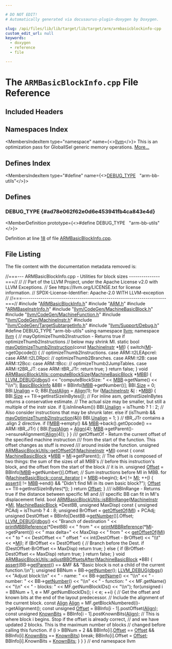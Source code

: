 ```yaml
---

# DO NOT EDIT!
# Automatically generated via docusaurus-plugin-doxygen by Doxygen.

slug: /api/files/lib/lib/target/lib/target/arm/armbasicblockinfo-cpp
custom_edit_url: null
keywords:
  - doxygen
  - reference
  - file

---
```





# The `ARMBasicBlockInfo.cpp` File Reference

<DoxygenPage pluginConfig={pluginConfig}>



## Included Headers

<IncludesList>
<IncludesListItem
  filePath="ARMBasicBlockInfo.h"
  permalink="/docs/api/files/lib/lib/target/lib/target/arm/armbasicblockinfo-h"
  isLocal="true" />
<IncludesListItem
  filePath="ARM.h"
  permalink="/docs/api/files/lib/lib/target/lib/target/arm/arm-h"
  isLocal="true" />
<IncludesListItem
  filePath="ARMBaseInstrInfo.h"
  permalink="/docs/api/files/lib/lib/target/lib/target/arm/armbaseinstrinfo-h"
  isLocal="true" />
<IncludesListItem
  filePath="llvm/CodeGen/MachineBasicBlock.h"
  permalink="/docs/api/files/include/include/llvm/include/llvm/codegen/machinebasicblock-h"
  isLocal="true" />
<IncludesListItem
  filePath="llvm/CodeGen/MachineFunction.h"
  permalink="/docs/api/files/include/include/llvm/include/llvm/codegen/machinefunction-h"
  isLocal="true" />
<IncludesListItem
  filePath="llvm/CodeGen/MachineInstr.h"
  permalink="/docs/api/files/include/include/llvm/include/llvm/codegen/machineinstr-h"
  isLocal="true" />
<IncludesListItem
  filePath="llvm/CodeGen/TargetSubtargetInfo.h"
  permalink="/docs/api/files/include/include/llvm/include/llvm/codegen/targetsubtargetinfo-h"
  isLocal="true" />
<IncludesListItem
  filePath="llvm/Support/Debug.h"
  permalink="/docs/api/files/include/include/llvm/include/llvm/support/debug-h"
  isLocal="true" />
</IncludesList>

## Namespaces Index

<MembersIndex>

<MembersIndexItem
  type="namespace"
  name={<><a href="/docs/api/namespaces/llvm">llvm</a></>}>
This is an optimization pass for GlobalISel generic memory operations. <a href="/docs/api/namespaces/llvm/#details">More...</a>
</MembersIndexItem>

</MembersIndex>

## Defines Index

<MembersIndex>

<MembersIndexItem
  type="#define"
  name={<><a href="#ad78e062f62e0d6e453941fb4ca843e4d">DEBUG&#95;TYPE</a>&nbsp;&nbsp;&nbsp;&quot;arm-bb-utils&quot;</>}>
</MembersIndexItem>

</MembersIndex>


<SectionDefinition>

## Defines

### DEBUG&#95;TYPE {#ad78e062f62e0d6e453941fb4ca843e4d}

<MemberDefinition
  prototype={<>#define DEBUG&#95;TYPE&nbsp;&nbsp;&nbsp;&quot;arm-bb-utils&quot;</>}>

Definition at line <a href="#l00018">18</a> of file <a href="/docs/api/files/lib/lib/target/lib/target/arm/armbasicblockinfo-cpp">ARMBasicBlockInfo.cpp</a>.
</MemberDefinition>

</SectionDefinition>

## File Listing

The file content with the documentation metadata removed is:

<ProgramListing>

<Link id="l00001" /><CodeLine lineNumber="1"><span class="doxyHighlightComment">//===--- ARMBasicBlockInfo.cpp - Utilities for block sizes ---------------===//</span></CodeLine>
<Link id="l00002" /><CodeLine lineNumber="2"><span class="doxyHighlightComment">//</span></CodeLine>
<Link id="l00003" /><CodeLine lineNumber="3"><span class="doxyHighlightComment">// Part of the LLVM Project, under the Apache License v2.0 with LLVM Exceptions.</span></CodeLine>
<Link id="l00004" /><CodeLine lineNumber="4"><span class="doxyHighlightComment">// See https://llvm.org/LICENSE.txt for license information.</span></CodeLine>
<Link id="l00005" /><CodeLine lineNumber="5"><span class="doxyHighlightComment">// SPDX-License-Identifier: Apache-2.0 WITH LLVM-exception</span></CodeLine>
<Link id="l00006" /><CodeLine lineNumber="6"><span class="doxyHighlightComment">//</span></CodeLine>
<Link id="l00007" /><CodeLine lineNumber="7"><span class="doxyHighlightComment">//===----------------------------------------------------------------------===//</span></CodeLine>
<Link id="l00008" /><CodeLine lineNumber="8"></CodeLine>
<Link id="l00009" /><CodeLine lineNumber="9"><span class="doxyHighlightPreprocessor">#include &quot;<a href="/docs/api/files/lib/lib/target/lib/target/arm/armbasicblockinfo-h">ARMBasicBlockInfo.h</a>&quot;</span></CodeLine>
<Link id="l00010" /><CodeLine lineNumber="10"><span class="doxyHighlightPreprocessor">#include &quot;<a href="/docs/api/files/lib/lib/target/lib/target/arm/arm-h">ARM.h</a>&quot;</span></CodeLine>
<Link id="l00011" /><CodeLine lineNumber="11"><span class="doxyHighlightPreprocessor">#include &quot;<a href="/docs/api/files/lib/lib/target/lib/target/arm/armbaseinstrinfo-h">ARMBaseInstrInfo.h</a>&quot;</span></CodeLine>
<Link id="l00012" /><CodeLine lineNumber="12"><span class="doxyHighlightPreprocessor">#include &quot;<a href="/docs/api/files/include/include/llvm/include/llvm/codegen/machinebasicblock-h">llvm/CodeGen/MachineBasicBlock.h</a>&quot;</span></CodeLine>
<Link id="l00013" /><CodeLine lineNumber="13"><span class="doxyHighlightPreprocessor">#include &quot;<a href="/docs/api/files/include/include/llvm/include/llvm/codegen/machinefunction-h">llvm/CodeGen/MachineFunction.h</a>&quot;</span></CodeLine>
<Link id="l00014" /><CodeLine lineNumber="14"><span class="doxyHighlightPreprocessor">#include &quot;<a href="/docs/api/files/include/include/llvm/include/llvm/codegen/machineinstr-h">llvm/CodeGen/MachineInstr.h</a>&quot;</span></CodeLine>
<Link id="l00015" /><CodeLine lineNumber="15"><span class="doxyHighlightPreprocessor">#include &quot;<a href="/docs/api/files/include/include/llvm/include/llvm/codegen/targetsubtargetinfo-h">llvm/CodeGen/TargetSubtargetInfo.h</a>&quot;</span></CodeLine>
<Link id="l00016" /><CodeLine lineNumber="16"><span class="doxyHighlightPreprocessor">#include &quot;<a href="/docs/api/files/include/include/llvm/include/llvm/support/debug-h">llvm/Support/Debug.h</a>&quot;</span></CodeLine>
<Link id="l00017" /><CodeLine lineNumber="17"></CodeLine>
<Link id="l00018" /><CodeLine lineNumber="18" lineLink="#ad78e062f62e0d6e453941fb4ca843e4d"><span class="doxyHighlightPreprocessor">#define DEBUG&#95;TYPE &quot;arm-bb-utils&quot;</span></CodeLine>
<Link id="l00019" /><CodeLine lineNumber="19"></CodeLine>
<Link id="l00020" /><CodeLine lineNumber="20"><span class="doxyHighlightKeyword">using namespace </span><span class="doxyHighlight"><a href="/docs/api/namespaces/llvm">llvm</a>;</span></CodeLine>
<Link id="l00021" /><CodeLine lineNumber="21"></CodeLine>
<Link id="l00022" /><CodeLine lineNumber="22"><span class="doxyHighlightKeyword">namespace </span><span class="doxyHighlight"><a href="/docs/api/namespaces/llvm">llvm</a> &#123;</span></CodeLine>
<Link id="l00023" /><CodeLine lineNumber="23"></CodeLine>
<Link id="l00024" /><CodeLine lineNumber="24"><span class="doxyHighlightComment">// mayOptimizeThumb2Instruction - Returns true if optimizeThumb2Instructions</span></CodeLine>
<Link id="l00025" /><CodeLine lineNumber="25"><span class="doxyHighlightComment">// below may shrink MI.</span></CodeLine>
<Link id="l00026" /><CodeLine lineNumber="26"><span class="doxyHighlightKeyword">static</span><span class="doxyHighlight"> </span><span class="doxyHighlightKeywordType">bool</span></CodeLine>
<Link id="l00027" /><CodeLine lineNumber="27" lineLink="/docs/api/namespaces/llvm/#a3d1d412b850d9558433c2b234b228069"><span class="doxyHighlight"><a href="/docs/api/namespaces/llvm/#a3d1d412b850d9558433c2b234b228069">mayOptimizeThumb2Instruction</a>(</span><span class="doxyHighlightKeyword">const</span><span class="doxyHighlight"> <a href="/docs/api/classes/llvm/machineinstr">MachineInstr</a> &#42;<a href="/docs/api/files/lib/lib/codegen/lib/codegen/globalisel/irtranslator-cpp/#abe44dfdea65b4f7e11e0a608ab708b76">MI</a>) &#123;</span></CodeLine>
<Link id="l00028" /><CodeLine lineNumber="28"><span class="doxyHighlight">  </span><span class="doxyHighlightKeywordFlow">switch</span><span class="doxyHighlight">(<a href="/docs/api/files/lib/lib/codegen/lib/codegen/globalisel/irtranslator-cpp/#abe44dfdea65b4f7e11e0a608ab708b76">MI</a>-&gt;getOpcode()) &#123;</span></CodeLine>
<Link id="l00029" /><CodeLine lineNumber="29"><span class="doxyHighlight">    </span><span class="doxyHighlightComment">// optimizeThumb2Instructions.</span></CodeLine>
<Link id="l00030" /><CodeLine lineNumber="30"><span class="doxyHighlight">    </span><span class="doxyHighlightKeywordFlow">case</span><span class="doxyHighlight"> ARM::t2LEApcrel:</span></CodeLine>
<Link id="l00031" /><CodeLine lineNumber="31"><span class="doxyHighlight">    </span><span class="doxyHighlightKeywordFlow">case</span><span class="doxyHighlight"> ARM::t2LDRpci:</span></CodeLine>
<Link id="l00032" /><CodeLine lineNumber="32"><span class="doxyHighlight">    </span><span class="doxyHighlightComment">// optimizeThumb2Branches.</span></CodeLine>
<Link id="l00033" /><CodeLine lineNumber="33"><span class="doxyHighlight">    </span><span class="doxyHighlightKeywordFlow">case</span><span class="doxyHighlight"> ARM::t2B:</span></CodeLine>
<Link id="l00034" /><CodeLine lineNumber="34"><span class="doxyHighlight">    </span><span class="doxyHighlightKeywordFlow">case</span><span class="doxyHighlight"> ARM::t2Bcc:</span></CodeLine>
<Link id="l00035" /><CodeLine lineNumber="35"><span class="doxyHighlight">    </span><span class="doxyHighlightKeywordFlow">case</span><span class="doxyHighlight"> ARM::tBcc:</span></CodeLine>
<Link id="l00036" /><CodeLine lineNumber="36"><span class="doxyHighlight">    </span><span class="doxyHighlightComment">// optimizeThumb2JumpTables.</span></CodeLine>
<Link id="l00037" /><CodeLine lineNumber="37"><span class="doxyHighlight">    </span><span class="doxyHighlightKeywordFlow">case</span><span class="doxyHighlight"> ARM::t2BR&#95;JT:</span></CodeLine>
<Link id="l00038" /><CodeLine lineNumber="38"><span class="doxyHighlight">    </span><span class="doxyHighlightKeywordFlow">case</span><span class="doxyHighlight"> ARM::tBR&#95;JTr:</span></CodeLine>
<Link id="l00039" /><CodeLine lineNumber="39"><span class="doxyHighlight">      </span><span class="doxyHighlightKeywordFlow">return</span><span class="doxyHighlight"> </span><span class="doxyHighlightKeyword">true</span><span class="doxyHighlight">;</span></CodeLine>
<Link id="l00040" /><CodeLine lineNumber="40"><span class="doxyHighlight">  &#125;</span></CodeLine>
<Link id="l00041" /><CodeLine lineNumber="41"><span class="doxyHighlight">  </span><span class="doxyHighlightKeywordFlow">return</span><span class="doxyHighlight"> </span><span class="doxyHighlightKeyword">false</span><span class="doxyHighlight">;</span></CodeLine>
<Link id="l00042" /><CodeLine lineNumber="42"><span class="doxyHighlight">&#125;</span></CodeLine>
<Link id="l00043" /><CodeLine lineNumber="43"></CodeLine>
<Link id="l00044" /><CodeLine lineNumber="44" lineLink="/docs/api/classes/llvm/armbasicblockutils/#a96fd72530daba07f5a05b8f467d2cf14"><span class="doxyHighlightKeywordType">void</span><span class="doxyHighlight"> <a href="/docs/api/classes/llvm/armbasicblockutils/#a96fd72530daba07f5a05b8f467d2cf14">ARMBasicBlockUtils::computeBlockSize</a>(<a href="/docs/api/classes/llvm/machinebasicblock">MachineBasicBlock</a> &#42;<a href="/docs/api/files/lib/lib/target/lib/target/arm/armslshardening-cpp/#a5958512eae2979bd2eb383977996a600">MBB</a>) &#123;</span></CodeLine>
<Link id="l00045" /><CodeLine lineNumber="45"><span class="doxyHighlight">  <a href="/docs/api/files/include/include/llvm/include/llvm/support/debug-h/#a196897517069dda1bdb549e24468f7d7">LLVM&#95;DEBUG</a>(<a href="/docs/api/namespaces/llvm/#a7c46c742c31be54870e2038048e6b391">dbgs</a>() &lt;&lt; </span><span class="doxyHighlightStringLiteral">&quot;computeBlockSize: &quot;</span><span class="doxyHighlight"> &lt;&lt; <a href="/docs/api/files/lib/lib/target/lib/target/arm/armslshardening-cpp/#a5958512eae2979bd2eb383977996a600">MBB</a>-&gt;getName() &lt;&lt; </span><span class="doxyHighlightStringLiteral">&quot;\\n&quot;</span><span class="doxyHighlight">);</span></CodeLine>
<Link id="l00046" /><CodeLine lineNumber="46"><span class="doxyHighlight">  <a href="/docs/api/structs/llvm/basicblockinfo">BasicBlockInfo</a> &amp;BBI = BBInfo&#91;<a href="/docs/api/files/lib/lib/target/lib/target/arm/armslshardening-cpp/#a5958512eae2979bd2eb383977996a600">MBB</a>-&gt;getNumber()&#93;;</span></CodeLine>
<Link id="l00047" /><CodeLine lineNumber="47"><span class="doxyHighlight">  BBI.<a href="/docs/api/structs/llvm/basicblockinfo/#a1b26f2a8fbde15592af8af3fb950d8fc">Size</a> = 0;</span></CodeLine>
<Link id="l00048" /><CodeLine lineNumber="48"><span class="doxyHighlight">  BBI.<a href="/docs/api/structs/llvm/basicblockinfo/#aadef2620c9e7d116fda27a2d9edbd125">Unalign</a> = 0;</span></CodeLine>
<Link id="l00049" /><CodeLine lineNumber="49"><span class="doxyHighlight">  BBI.<a href="/docs/api/structs/llvm/basicblockinfo/#a3322f1dcf981856028e4ec195de0024d">PostAlign</a> = <a href="/docs/api/structs/llvm/align">Align</a>(1);</span></CodeLine>
<Link id="l00050" /><CodeLine lineNumber="50"></CodeLine>
<Link id="l00051" /><CodeLine lineNumber="51"><span class="doxyHighlight">  </span><span class="doxyHighlightKeywordFlow">for</span><span class="doxyHighlight"> (<a href="/docs/api/classes/llvm/machineinstr">MachineInstr</a> &amp;<a href="/docs/api/files/lib/lib/support/md5-cpp/#ac0eafdc9ee161b71e7af98af736952fd">I</a> : &#42;<a href="/docs/api/files/lib/lib/target/lib/target/arm/armslshardening-cpp/#a5958512eae2979bd2eb383977996a600">MBB</a>) &#123;</span></CodeLine>
<Link id="l00052" /><CodeLine lineNumber="52"><span class="doxyHighlight">    BBI.<a href="/docs/api/structs/llvm/basicblockinfo/#a1b26f2a8fbde15592af8af3fb950d8fc">Size</a> += TII-&gt;getInstSizeInBytes(<a href="/docs/api/files/lib/lib/support/md5-cpp/#ac0eafdc9ee161b71e7af98af736952fd">I</a>);</span></CodeLine>
<Link id="l00053" /><CodeLine lineNumber="53"><span class="doxyHighlight">    </span><span class="doxyHighlightComment">// For inline asm, getInstSizeInBytes returns a conservative estimate.</span></CodeLine>
<Link id="l00054" /><CodeLine lineNumber="54"><span class="doxyHighlight">    </span><span class="doxyHighlightComment">// The actual size may be smaller, but still a multiple of the instr size.</span></CodeLine>
<Link id="l00055" /><CodeLine lineNumber="55"><span class="doxyHighlight">    </span><span class="doxyHighlightKeywordFlow">if</span><span class="doxyHighlight"> (<a href="/docs/api/files/lib/lib/support/md5-cpp/#ac0eafdc9ee161b71e7af98af736952fd">I</a>.isInlineAsm())</span></CodeLine>
<Link id="l00056" /><CodeLine lineNumber="56"><span class="doxyHighlight">      BBI.<a href="/docs/api/structs/llvm/basicblockinfo/#aadef2620c9e7d116fda27a2d9edbd125">Unalign</a> = isThumb ? 1 : 2;</span></CodeLine>
<Link id="l00057" /><CodeLine lineNumber="57"><span class="doxyHighlight">    </span><span class="doxyHighlightComment">// Also consider instructions that may be shrunk later.</span></CodeLine>
<Link id="l00058" /><CodeLine lineNumber="58"><span class="doxyHighlight">    </span><span class="doxyHighlightKeywordFlow">else</span><span class="doxyHighlight"> </span><span class="doxyHighlightKeywordFlow">if</span><span class="doxyHighlight"> (isThumb &amp;&amp; <a href="/docs/api/namespaces/llvm/#a3d1d412b850d9558433c2b234b228069">mayOptimizeThumb2Instruction</a>(&amp;<a href="/docs/api/files/lib/lib/support/md5-cpp/#ac0eafdc9ee161b71e7af98af736952fd">I</a>))</span></CodeLine>
<Link id="l00059" /><CodeLine lineNumber="59"><span class="doxyHighlight">      BBI.<a href="/docs/api/structs/llvm/basicblockinfo/#aadef2620c9e7d116fda27a2d9edbd125">Unalign</a> = 1;</span></CodeLine>
<Link id="l00060" /><CodeLine lineNumber="60"><span class="doxyHighlight">  &#125;</span></CodeLine>
<Link id="l00061" /><CodeLine lineNumber="61"></CodeLine>
<Link id="l00062" /><CodeLine lineNumber="62"><span class="doxyHighlight">  </span><span class="doxyHighlightComment">// tBR&#95;JTr contains a .align 2 directive.</span></CodeLine>
<Link id="l00063" /><CodeLine lineNumber="63"><span class="doxyHighlight">  </span><span class="doxyHighlightKeywordFlow">if</span><span class="doxyHighlight"> (!<a href="/docs/api/files/lib/lib/target/lib/target/arm/armslshardening-cpp/#a5958512eae2979bd2eb383977996a600">MBB</a>-&gt;empty() &amp;&amp; <a href="/docs/api/files/lib/lib/target/lib/target/arm/armslshardening-cpp/#a5958512eae2979bd2eb383977996a600">MBB</a>-&gt;back().getOpcode() == ARM::tBR&#95;JTr) &#123;</span></CodeLine>
<Link id="l00064" /><CodeLine lineNumber="64"><span class="doxyHighlight">    BBI.<a href="/docs/api/structs/llvm/basicblockinfo/#a3322f1dcf981856028e4ec195de0024d">PostAlign</a> = <a href="/docs/api/structs/llvm/align">Align</a>(4);</span></CodeLine>
<Link id="l00065" /><CodeLine lineNumber="65"><span class="doxyHighlight">    <a href="/docs/api/files/lib/lib/target/lib/target/arm/armslshardening-cpp/#a5958512eae2979bd2eb383977996a600">MBB</a>-&gt;getParent()-&gt;ensureAlignment(<a href="/docs/api/structs/llvm/align">Align</a>(4));</span></CodeLine>
<Link id="l00066" /><CodeLine lineNumber="66"><span class="doxyHighlight">  &#125;</span></CodeLine>
<Link id="l00067" /><CodeLine lineNumber="67"><span class="doxyHighlight">&#125;</span></CodeLine>
<Link id="l00068" /><CodeLine lineNumber="68"></CodeLine>
<Link id="l00069" /><CodeLine lineNumber="69"><span class="doxyHighlightComment">/// getOffsetOf - Return the current offset of the specified machine instruction</span></CodeLine>
<Link id="l00070" /><CodeLine lineNumber="70"><span class="doxyHighlightComment">/// from the start of the function.  This offset changes as stuff is moved</span></CodeLine>
<Link id="l00071" /><CodeLine lineNumber="71"><span class="doxyHighlightComment">/// around inside the function.</span></CodeLine>
<Link id="l00072" /><CodeLine lineNumber="72" lineLink="/docs/api/classes/llvm/armbasicblockutils/#ac892cf3d96fe5e728db657b6e02932f0"><span class="doxyHighlightKeywordType">unsigned</span><span class="doxyHighlight"> <a href="/docs/api/classes/llvm/armbasicblockutils/#ac892cf3d96fe5e728db657b6e02932f0">ARMBasicBlockUtils::getOffsetOf</a>(<a href="/docs/api/classes/llvm/machineinstr">MachineInstr</a> &#42;<a href="/docs/api/files/lib/lib/codegen/lib/codegen/globalisel/irtranslator-cpp/#abe44dfdea65b4f7e11e0a608ab708b76">MI</a>)</span><span class="doxyHighlightKeyword"> const </span><span class="doxyHighlight">&#123;</span></CodeLine>
<Link id="l00073" /><CodeLine lineNumber="73"><span class="doxyHighlight">  </span><span class="doxyHighlightKeyword">const</span><span class="doxyHighlight"> <a href="/docs/api/classes/llvm/machinebasicblock">MachineBasicBlock</a> &#42;<a href="/docs/api/files/lib/lib/target/lib/target/arm/armslshardening-cpp/#a5958512eae2979bd2eb383977996a600">MBB</a> = <a href="/docs/api/files/lib/lib/codegen/lib/codegen/globalisel/irtranslator-cpp/#abe44dfdea65b4f7e11e0a608ab708b76">MI</a>-&gt;getParent();</span></CodeLine>
<Link id="l00074" /><CodeLine lineNumber="74"></CodeLine>
<Link id="l00075" /><CodeLine lineNumber="75"><span class="doxyHighlight">  </span><span class="doxyHighlightComment">// The offset is composed of two things: the sum of the sizes of all MBB&#39;s</span></CodeLine>
<Link id="l00076" /><CodeLine lineNumber="76"><span class="doxyHighlight">  </span><span class="doxyHighlightComment">// before this instruction&#39;s block, and the offset from the start of the block</span></CodeLine>
<Link id="l00077" /><CodeLine lineNumber="77"><span class="doxyHighlight">  </span><span class="doxyHighlightComment">// it is in.</span></CodeLine>
<Link id="l00078" /><CodeLine lineNumber="78"><span class="doxyHighlight">  </span><span class="doxyHighlightKeywordType">unsigned</span><span class="doxyHighlight"> <a href="/docs/api/namespaces/llvm/#a05f5b9a11bdcc5feba62899f95dcf878a3134224cba2545bc57954d3b072aebb4">Offset</a> = BBInfo&#91;<a href="/docs/api/files/lib/lib/target/lib/target/arm/armslshardening-cpp/#a5958512eae2979bd2eb383977996a600">MBB</a>-&gt;getNumber()&#93;.Offset;</span></CodeLine>
<Link id="l00079" /><CodeLine lineNumber="79"></CodeLine>
<Link id="l00080" /><CodeLine lineNumber="80"><span class="doxyHighlight">  </span><span class="doxyHighlightComment">// Sum instructions before MI in MBB.</span></CodeLine>
<Link id="l00081" /><CodeLine lineNumber="81"><span class="doxyHighlight">  </span><span class="doxyHighlightKeywordFlow">for</span><span class="doxyHighlight"> (<a href="/docs/api/classes/llvm/machinebasicblock/#a199a6e4bfdffc8f3379ef4f35004488f">MachineBasicBlock::const&#95;iterator</a> <a href="/docs/api/files/lib/lib/support/md5-cpp/#ac0eafdc9ee161b71e7af98af736952fd">I</a> = <a href="/docs/api/files/lib/lib/target/lib/target/arm/armslshardening-cpp/#a5958512eae2979bd2eb383977996a600">MBB</a>-&gt;begin(); &amp;&#42;<a href="/docs/api/files/lib/lib/support/md5-cpp/#ac0eafdc9ee161b71e7af98af736952fd">I</a> != <a href="/docs/api/files/lib/lib/codegen/lib/codegen/globalisel/irtranslator-cpp/#abe44dfdea65b4f7e11e0a608ab708b76">MI</a>; ++<a href="/docs/api/files/lib/lib/support/md5-cpp/#ac0eafdc9ee161b71e7af98af736952fd">I</a>) &#123;</span></CodeLine>
<Link id="l00082" /><CodeLine lineNumber="82"><span class="doxyHighlight">    <a href="/docs/api/files/lib/lib/target/lib/target/amdgpu/silowercontrolflow-cpp/#a4868c5d81c5ccc98c47aeab6244346a0">assert</a>(<a href="/docs/api/files/lib/lib/support/md5-cpp/#ac0eafdc9ee161b71e7af98af736952fd">I</a> != <a href="/docs/api/files/lib/lib/target/lib/target/arm/armslshardening-cpp/#a5958512eae2979bd2eb383977996a600">MBB</a>-&gt;end() &amp;&amp; </span><span class="doxyHighlightStringLiteral">&quot;Didn&#39;t find MI in its own basic block?&quot;</span><span class="doxyHighlight">);</span></CodeLine>
<Link id="l00083" /><CodeLine lineNumber="83"><span class="doxyHighlight">    <a href="/docs/api/namespaces/llvm/#a05f5b9a11bdcc5feba62899f95dcf878a3134224cba2545bc57954d3b072aebb4">Offset</a> += TII-&gt;getInstSizeInBytes(&#42;<a href="/docs/api/files/lib/lib/support/md5-cpp/#ac0eafdc9ee161b71e7af98af736952fd">I</a>);</span></CodeLine>
<Link id="l00084" /><CodeLine lineNumber="84"><span class="doxyHighlight">  &#125;</span></CodeLine>
<Link id="l00085" /><CodeLine lineNumber="85"><span class="doxyHighlight">  </span><span class="doxyHighlightKeywordFlow">return</span><span class="doxyHighlight"> <a href="/docs/api/namespaces/llvm/#a05f5b9a11bdcc5feba62899f95dcf878a3134224cba2545bc57954d3b072aebb4">Offset</a>;</span></CodeLine>
<Link id="l00086" /><CodeLine lineNumber="86"><span class="doxyHighlight">&#125;</span></CodeLine>
<Link id="l00087" /><CodeLine lineNumber="87"></CodeLine>
<Link id="l00088" /><CodeLine lineNumber="88"><span class="doxyHighlightComment">/// isBBInRange - Returns true if the distance between specific MI and</span></CodeLine>
<Link id="l00089" /><CodeLine lineNumber="89"><span class="doxyHighlightComment">/// specific BB can fit in MI&#39;s displacement field.</span></CodeLine>
<Link id="l00090" /><CodeLine lineNumber="90" lineLink="/docs/api/classes/llvm/armbasicblockutils/#a1744b6aaacbb052e862e88903ded5956"><span class="doxyHighlightKeywordType">bool</span><span class="doxyHighlight"> <a href="/docs/api/classes/llvm/armbasicblockutils/#a1744b6aaacbb052e862e88903ded5956">ARMBasicBlockUtils::isBBInRange</a>(<a href="/docs/api/classes/llvm/machineinstr">MachineInstr</a> &#42;<a href="/docs/api/files/lib/lib/codegen/lib/codegen/globalisel/irtranslator-cpp/#abe44dfdea65b4f7e11e0a608ab708b76">MI</a>,</span></CodeLine>
<Link id="l00091" /><CodeLine lineNumber="91"><span class="doxyHighlight">                                     <a href="/docs/api/classes/llvm/machinebasicblock">MachineBasicBlock</a> &#42;DestBB,</span></CodeLine>
<Link id="l00092" /><CodeLine lineNumber="92"><span class="doxyHighlight">                                     </span><span class="doxyHighlightKeywordType">unsigned</span><span class="doxyHighlight"> MaxDisp)</span><span class="doxyHighlightKeyword"> const </span><span class="doxyHighlight">&#123;</span></CodeLine>
<Link id="l00093" /><CodeLine lineNumber="93"><span class="doxyHighlight">  </span><span class="doxyHighlightKeywordType">unsigned</span><span class="doxyHighlight"> PCAdj      = isThumb ? 4 : 8;</span></CodeLine>
<Link id="l00094" /><CodeLine lineNumber="94"><span class="doxyHighlight">  </span><span class="doxyHighlightKeywordType">unsigned</span><span class="doxyHighlight"> BrOffset   = <a href="/docs/api/classes/llvm/armbasicblockutils/#ac892cf3d96fe5e728db657b6e02932f0">getOffsetOf</a>(<a href="/docs/api/files/lib/lib/codegen/lib/codegen/globalisel/irtranslator-cpp/#abe44dfdea65b4f7e11e0a608ab708b76">MI</a>) + PCAdj;</span></CodeLine>
<Link id="l00095" /><CodeLine lineNumber="95"><span class="doxyHighlight">  </span><span class="doxyHighlightKeywordType">unsigned</span><span class="doxyHighlight"> DestOffset = BBInfo&#91;DestBB-&gt;<a href="/docs/api/classes/llvm/machinebasicblock/#a3aa22d521bd6a7e6b9f35545dc7b0f1e">getNumber</a>()&#93;.Offset;</span></CodeLine>
<Link id="l00096" /><CodeLine lineNumber="96"></CodeLine>
<Link id="l00097" /><CodeLine lineNumber="97"><span class="doxyHighlight">  <a href="/docs/api/files/include/include/llvm/include/llvm/support/debug-h/#a196897517069dda1bdb549e24468f7d7">LLVM&#95;DEBUG</a>(<a href="/docs/api/namespaces/llvm/#a7c46c742c31be54870e2038048e6b391">dbgs</a>() &lt;&lt; </span><span class="doxyHighlightStringLiteral">&quot;Branch of destination &quot;</span><span class="doxyHighlight"> &lt;&lt; <a href="/docs/api/namespaces/llvm/#af7881286e3ea4d7f1c4a63c87c132dac">printMBBReference</a>(&#42;DestBB)</span></CodeLine>
<Link id="l00098" /><CodeLine lineNumber="98"><span class="doxyHighlight">                    &lt;&lt; </span><span class="doxyHighlightStringLiteral">&quot; from &quot;</span><span class="doxyHighlight"> &lt;&lt; <a href="/docs/api/namespaces/llvm/#af7881286e3ea4d7f1c4a63c87c132dac">printMBBReference</a>(&#42;<a href="/docs/api/files/lib/lib/codegen/lib/codegen/globalisel/irtranslator-cpp/#abe44dfdea65b4f7e11e0a608ab708b76">MI</a>-&gt;getParent())</span></CodeLine>
<Link id="l00099" /><CodeLine lineNumber="99"><span class="doxyHighlight">                    &lt;&lt; </span><span class="doxyHighlightStringLiteral">&quot; max delta=&quot;</span><span class="doxyHighlight"> &lt;&lt; MaxDisp &lt;&lt; </span><span class="doxyHighlightStringLiteral">&quot; from &quot;</span><span class="doxyHighlight"> &lt;&lt; <a href="/docs/api/classes/llvm/armbasicblockutils/#ac892cf3d96fe5e728db657b6e02932f0">getOffsetOf</a>(<a href="/docs/api/files/lib/lib/codegen/lib/codegen/globalisel/irtranslator-cpp/#abe44dfdea65b4f7e11e0a608ab708b76">MI</a>)</span></CodeLine>
<Link id="l00100" /><CodeLine lineNumber="100"><span class="doxyHighlight">                    &lt;&lt; </span><span class="doxyHighlightStringLiteral">&quot; to &quot;</span><span class="doxyHighlight"> &lt;&lt; DestOffset &lt;&lt; </span><span class="doxyHighlightStringLiteral">&quot; offset &quot;</span></CodeLine>
<Link id="l00101" /><CodeLine lineNumber="101"><span class="doxyHighlight">                    &lt;&lt; </span><span class="doxyHighlightKeywordType">int</span><span class="doxyHighlight">(DestOffset - BrOffset) &lt;&lt; </span><span class="doxyHighlightStringLiteral">&quot;\\t&quot;</span><span class="doxyHighlight"> &lt;&lt; &#42;<a href="/docs/api/files/lib/lib/codegen/lib/codegen/globalisel/irtranslator-cpp/#abe44dfdea65b4f7e11e0a608ab708b76">MI</a>);</span></CodeLine>
<Link id="l00102" /><CodeLine lineNumber="102"></CodeLine>
<Link id="l00103" /><CodeLine lineNumber="103"><span class="doxyHighlight">  </span><span class="doxyHighlightKeywordFlow">if</span><span class="doxyHighlight"> (BrOffset &lt;= DestOffset) &#123;</span></CodeLine>
<Link id="l00104" /><CodeLine lineNumber="104"><span class="doxyHighlight">    </span><span class="doxyHighlightComment">// Branch before the Dest.</span></CodeLine>
<Link id="l00105" /><CodeLine lineNumber="105"><span class="doxyHighlight">    </span><span class="doxyHighlightKeywordFlow">if</span><span class="doxyHighlight"> (DestOffset-BrOffset &lt;= MaxDisp)</span></CodeLine>
<Link id="l00106" /><CodeLine lineNumber="106"><span class="doxyHighlight">      </span><span class="doxyHighlightKeywordFlow">return</span><span class="doxyHighlight"> </span><span class="doxyHighlightKeyword">true</span><span class="doxyHighlight">;</span></CodeLine>
<Link id="l00107" /><CodeLine lineNumber="107"><span class="doxyHighlight">  &#125; </span><span class="doxyHighlightKeywordFlow">else</span><span class="doxyHighlight"> &#123;</span></CodeLine>
<Link id="l00108" /><CodeLine lineNumber="108"><span class="doxyHighlight">    </span><span class="doxyHighlightKeywordFlow">if</span><span class="doxyHighlight"> (BrOffset-DestOffset &lt;= MaxDisp)</span></CodeLine>
<Link id="l00109" /><CodeLine lineNumber="109"><span class="doxyHighlight">      </span><span class="doxyHighlightKeywordFlow">return</span><span class="doxyHighlight"> </span><span class="doxyHighlightKeyword">true</span><span class="doxyHighlight">;</span></CodeLine>
<Link id="l00110" /><CodeLine lineNumber="110"><span class="doxyHighlight">  &#125;</span></CodeLine>
<Link id="l00111" /><CodeLine lineNumber="111"><span class="doxyHighlight">  </span><span class="doxyHighlightKeywordFlow">return</span><span class="doxyHighlight"> </span><span class="doxyHighlightKeyword">false</span><span class="doxyHighlight">;</span></CodeLine>
<Link id="l00112" /><CodeLine lineNumber="112"><span class="doxyHighlight">&#125;</span></CodeLine>
<Link id="l00113" /><CodeLine lineNumber="113"></CodeLine>
<Link id="l00114" /><CodeLine lineNumber="114" lineLink="/docs/api/classes/llvm/armbasicblockutils/#a918dbb418e1069f7afe1d321cd5547c0"><span class="doxyHighlightKeywordType">void</span><span class="doxyHighlight"> <a href="/docs/api/classes/llvm/armbasicblockutils/#a918dbb418e1069f7afe1d321cd5547c0">ARMBasicBlockUtils::adjustBBOffsetsAfter</a>(<a href="/docs/api/classes/llvm/machinebasicblock">MachineBasicBlock</a> &#42;BB) &#123;</span></CodeLine>
<Link id="l00115" /><CodeLine lineNumber="115"><span class="doxyHighlight">  <a href="/docs/api/files/lib/lib/target/lib/target/amdgpu/silowercontrolflow-cpp/#a4868c5d81c5ccc98c47aeab6244346a0">assert</a>(BB-&gt;<a href="/docs/api/classes/llvm/machinebasicblock/#acf6442108e21e7e5379feb8962de65b7">getParent</a>() == &amp;MF &amp;&amp;</span></CodeLine>
<Link id="l00116" /><CodeLine lineNumber="116"><span class="doxyHighlight">         </span><span class="doxyHighlightStringLiteral">&quot;Basic block is not a child of the current function.\\n&quot;</span><span class="doxyHighlight">);</span></CodeLine>
<Link id="l00117" /><CodeLine lineNumber="117"></CodeLine>
<Link id="l00118" /><CodeLine lineNumber="118"><span class="doxyHighlight">  </span><span class="doxyHighlightKeywordType">unsigned</span><span class="doxyHighlight"> BBNum = BB-&gt;<a href="/docs/api/classes/llvm/machinebasicblock/#a3aa22d521bd6a7e6b9f35545dc7b0f1e">getNumber</a>();</span></CodeLine>
<Link id="l00119" /><CodeLine lineNumber="119"><span class="doxyHighlight">  <a href="/docs/api/files/include/include/llvm/include/llvm/support/debug-h/#a196897517069dda1bdb549e24468f7d7">LLVM&#95;DEBUG</a>(<a href="/docs/api/namespaces/llvm/#a7c46c742c31be54870e2038048e6b391">dbgs</a>() &lt;&lt; </span><span class="doxyHighlightStringLiteral">&quot;Adjust block:\\n&quot;</span></CodeLine>
<Link id="l00120" /><CodeLine lineNumber="120"><span class="doxyHighlight">             &lt;&lt; </span><span class="doxyHighlightStringLiteral">&quot; - name: &quot;</span><span class="doxyHighlight"> &lt;&lt; BB-&gt;<a href="/docs/api/classes/llvm/machinebasicblock/#aedf6cb1135961f41f39dc58ca8576123">getName</a>() &lt;&lt; </span><span class="doxyHighlightStringLiteral">&quot;\\n&quot;</span></CodeLine>
<Link id="l00121" /><CodeLine lineNumber="121"><span class="doxyHighlight">             &lt;&lt; </span><span class="doxyHighlightStringLiteral">&quot; - number: &quot;</span><span class="doxyHighlight"> &lt;&lt; BB-&gt;<a href="/docs/api/classes/llvm/machinebasicblock/#a3aa22d521bd6a7e6b9f35545dc7b0f1e">getNumber</a>() &lt;&lt; </span><span class="doxyHighlightStringLiteral">&quot;\\n&quot;</span></CodeLine>
<Link id="l00122" /><CodeLine lineNumber="122"><span class="doxyHighlight">             &lt;&lt; </span><span class="doxyHighlightStringLiteral">&quot; - function: &quot;</span><span class="doxyHighlight"> &lt;&lt; MF.getName() &lt;&lt; </span><span class="doxyHighlightStringLiteral">&quot;\\n&quot;</span></CodeLine>
<Link id="l00123" /><CodeLine lineNumber="123"><span class="doxyHighlight">             &lt;&lt; </span><span class="doxyHighlightStringLiteral">&quot;   - blocks: &quot;</span><span class="doxyHighlight"> &lt;&lt; MF.getNumBlockIDs() &lt;&lt; </span><span class="doxyHighlightStringLiteral">&quot;\\n&quot;</span><span class="doxyHighlight">);</span></CodeLine>
<Link id="l00124" /><CodeLine lineNumber="124"></CodeLine>
<Link id="l00125" /><CodeLine lineNumber="125"><span class="doxyHighlight">  </span><span class="doxyHighlightKeywordFlow">for</span><span class="doxyHighlight">(</span><span class="doxyHighlightKeywordType">unsigned</span><span class="doxyHighlight"> i = BBNum + 1, e = MF.getNumBlockIDs(); i &lt; e; ++i) &#123;</span></CodeLine>
<Link id="l00126" /><CodeLine lineNumber="126"><span class="doxyHighlight">    </span><span class="doxyHighlightComment">// Get the offset and known bits at the end of the layout predecessor.</span></CodeLine>
<Link id="l00127" /><CodeLine lineNumber="127"><span class="doxyHighlight">    </span><span class="doxyHighlightComment">// Include the alignment of the current block.</span></CodeLine>
<Link id="l00128" /><CodeLine lineNumber="128"><span class="doxyHighlight">    </span><span class="doxyHighlightKeyword">const</span><span class="doxyHighlight"> <a href="/docs/api/structs/llvm/align">Align</a> <a href="/docs/api/structs/llvm/align">Align</a> = MF.getBlockNumbered(i)-&gt;getAlignment();</span></CodeLine>
<Link id="l00129" /><CodeLine lineNumber="129"><span class="doxyHighlight">    </span><span class="doxyHighlightKeyword">const</span><span class="doxyHighlight"> </span><span class="doxyHighlightKeywordType">unsigned</span><span class="doxyHighlight"> <a href="/docs/api/namespaces/llvm/#a05f5b9a11bdcc5feba62899f95dcf878a3134224cba2545bc57954d3b072aebb4">Offset</a> = BBInfo&#91;i - 1&#93;.postOffset(<a href="/docs/api/structs/llvm/align">Align</a>);</span></CodeLine>
<Link id="l00130" /><CodeLine lineNumber="130"><span class="doxyHighlight">    </span><span class="doxyHighlightKeyword">const</span><span class="doxyHighlight"> </span><span class="doxyHighlightKeywordType">unsigned</span><span class="doxyHighlight"> <a href="/docs/api/structs/llvm/knownbits">KnownBits</a> = BBInfo&#91;i - 1&#93;.postKnownBits(<a href="/docs/api/structs/llvm/align">Align</a>);</span></CodeLine>
<Link id="l00131" /><CodeLine lineNumber="131"></CodeLine>
<Link id="l00132" /><CodeLine lineNumber="132"><span class="doxyHighlight">    </span><span class="doxyHighlightComment">// This is where block i begins.  Stop if the offset is already correct,</span></CodeLine>
<Link id="l00133" /><CodeLine lineNumber="133"><span class="doxyHighlight">    </span><span class="doxyHighlightComment">// and we have updated 2 blocks.  This is the maximum number of blocks</span></CodeLine>
<Link id="l00134" /><CodeLine lineNumber="134"><span class="doxyHighlight">    </span><span class="doxyHighlightComment">// changed before calling this function.</span></CodeLine>
<Link id="l00135" /><CodeLine lineNumber="135"><span class="doxyHighlight">    </span><span class="doxyHighlightKeywordFlow">if</span><span class="doxyHighlight"> (i &gt; BBNum + 2 &amp;&amp;</span></CodeLine>
<Link id="l00136" /><CodeLine lineNumber="136"><span class="doxyHighlight">        BBInfo&#91;i&#93;.<a href="/docs/api/namespaces/llvm/#a05f5b9a11bdcc5feba62899f95dcf878a3134224cba2545bc57954d3b072aebb4">Offset</a> == <a href="/docs/api/namespaces/llvm/#a05f5b9a11bdcc5feba62899f95dcf878a3134224cba2545bc57954d3b072aebb4">Offset</a> &amp;&amp;</span></CodeLine>
<Link id="l00137" /><CodeLine lineNumber="137"><span class="doxyHighlight">        BBInfo&#91;i&#93;.<a href="/docs/api/structs/llvm/knownbits">KnownBits</a> == <a href="/docs/api/structs/llvm/knownbits">KnownBits</a>)</span></CodeLine>
<Link id="l00138" /><CodeLine lineNumber="138"><span class="doxyHighlight">      </span><span class="doxyHighlightKeywordFlow">break</span><span class="doxyHighlight">;</span></CodeLine>
<Link id="l00139" /><CodeLine lineNumber="139"></CodeLine>
<Link id="l00140" /><CodeLine lineNumber="140"><span class="doxyHighlight">    BBInfo&#91;i&#93;.Offset = <a href="/docs/api/namespaces/llvm/#a05f5b9a11bdcc5feba62899f95dcf878a3134224cba2545bc57954d3b072aebb4">Offset</a>;</span></CodeLine>
<Link id="l00141" /><CodeLine lineNumber="141"><span class="doxyHighlight">    BBInfo&#91;i&#93;.KnownBits = <a href="/docs/api/structs/llvm/knownbits">KnownBits</a>;</span></CodeLine>
<Link id="l00142" /><CodeLine lineNumber="142"><span class="doxyHighlight">  &#125;</span></CodeLine>
<Link id="l00143" /><CodeLine lineNumber="143"><span class="doxyHighlight">&#125;</span></CodeLine>
<Link id="l00144" /><CodeLine lineNumber="144"></CodeLine>
<Link id="l00145" /><CodeLine lineNumber="145"><span class="doxyHighlight">&#125; </span><span class="doxyHighlightComment">// end namespace llvm</span></CodeLine>

</ProgramListing>


</DoxygenPage>
